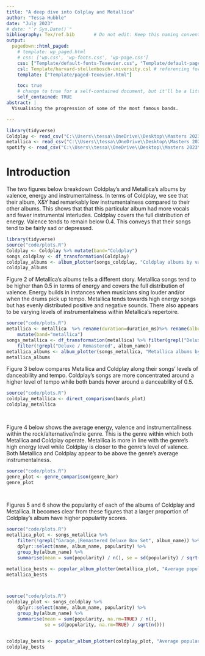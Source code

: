 ```yaml
---
title: "A deep dive into Colplay and Metallica"
author: "Tessa Hubble"
date: "July 2023"
# date: "`r Sys.Date()`"
bibliography: Tex/ref.bib       # Do not edit: Keep this naming convention and location.
output:
  pagedown::html_paged:
    # template: wp_paged.html
    # css: ['wp.css', 'wp-fonts.css', 'wp-page.css']
    css: ["Template/default-fonts-Texevier.css", "Template/default-page-Texevier.css", "Template/default-Texevier.css"]
    csl: Template/harvard-stellenbosch-university.csl # referencing format used.
    template: ["Template/paged-Texevier.html"]

    toc: true
    # change to true for a self-contained document, but it'll be a litte slower for Pandoc to render
    self_contained: TRUE
abstract: |
  Visualising the progression of some of the most famous bands.

---
```


```r
library(tidyverse)
Coldplay <- read_csv("C:\\Users\\tessa\\OneDrive\\Desktop\\Masters 2023\\Data science\\Exam\\21559953\\Question3\\data\\Coldplay.csv")
metallica <- read_csv("C:\\Users\\tessa\\OneDrive\\Desktop\\Masters 2023\\Data science\\Exam\\21559953\\Question3\\data\\metallica.csv")
spotify <- read_csv("C:\\Users\\tessa\\OneDrive\\Desktop\\Masters 2023\\Data science\\Exam\\21559953\\Question3\\data\\Broader_Spotify_Info.csv")
```

\newpage

# Introduction {-}

The two figures below breakdown Coldplay's and Metallica's albums by valence, energy and instrumentalness. In terms of Coldplay, we see that their album, X&Y had remarkably low instrumentalness compared to their other albums. This shows that that this particular album had more vocals and fewer instrumental interludes. Coldplay covers the full distribution of energy. Valence tends to remain below 0.4. This conveys that their songs tend to be fairly sad or depressed. 


```r
library(tidyverse)
source("code/plots.R")
Coldplay <- Coldplay %>% mutate(band="Coldplay")
songs_coldplay <- df_transformation(Coldplay) 
coldplay_albums <- album_plotter(songs_coldplay, "Coldplay albums by valence,\n energy and instrumentallness")
coldplay_albums 

```

Figure 2 of Metallica's albums tells a different story. Metallica songs tend to be higher than 0.5 in terms of energy and covers the full distribution of valence. Energy builds in instances when musicians sing louder and/or when the drums pick up tempo. Metallica tends towards high energy songs but has evenly distributed positive and negative sounds. There also appears to be varying levels of instrumentalness within Metallica's repertoire. 

```r

source("code/plots.R")
metallica <- metallica  %>% rename(duration=duration_ms)%>% rename(album_name=album) %>% 
    mutate(band="metallica")
songs_metallica <- df_transformation(metallica) %>% filter(grepl("Deluxe|72|Magnetic|Garage|Load|Lulu|Monster|Anger", album_name)) %>% 
    filter(!grepl("Deluxe / Remastered", album_name))
metallica_albums <- album_plotter(songs_metallica, "Metallica albums by valence,\n energy and instrumentalness")
metallica_albums

```


Figure 3 below compares Metallica and Coldplay along their songs' levels of danceability and tempo. 
Coldplay's songs are more concentrated around a higher level of tempo while both bands hover around a danceability of 0.5. 

```r

source("code/plots.R")
coldplay_metallica <- direct_comparison(bands_plot)
coldplay_metallica  

     
```

Figure 4 below shows the average energy, valence and instrumentallness within the rock/alternative/indie genre. This is the genre within which both Metallica and Coldplay operate. Metallica is more in line with the genre's high energy level while Coldplay is closer to the genre's level of valence. Both Metallica and Coldplay appear to be above the genre's average instrumentalness. 

```r

source("code/plots.R")
genre_plot <- genre_comparison(genre_bar)
genre_plot

     
```


Figures 5 and 6 show the popularity of each of the albums of Coldplay and Metallica. It becomes clear from these figures that a larger proportion of Coldplay's album have higher popularity scores. 

```r

source("code/plots.R")
metallica_plot <- songs_metallica %>% 
    filter(!grepl("Garage,|Remastered Deluxe Box Set", album_name)) %>% 
    dplyr::select(name, album_name, popularity) %>% 
    group_by(album_name) %>% 
    summarise(mean = sum(popularity) / n(), se = sd(popularity) / sqrt(n()))

metallica_bests <- popular_album_plotter(metallica_plot, "Average popularity by Metallica album")
metallica_bests




```

```r

source("code/plots.R")
coldplay_plot <- songs_coldplay %>% 
    dplyr::select(name, album_name, popularity) %>% 
    group_by(album_name) %>% 
    summarise(mean = sum(popularity, na.rm=TRUE) / n(), 
              se = sd(popularity, na.rm=TRUE) / sqrt(n()))


coldplay_bests <- popular_album_plotter(coldplay_plot, "Average popularity by Coldplay album")
coldplay_bests

     
```


